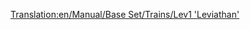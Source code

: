 [[Translation:en/Manual/Base Set/Trains/Lev1 'Leviathan']]
{{ru/Manual/Base Set/Trains/Поезда|Image=[[File:en/Manual/Base Set/Trains/Lev1leviathan.png]]
|Name=Lev1 'Leviathan'
|Cost=£82.031 ($164.062)
|Speed=402 км/ч (251 миль/ч)
|Weight=105 Т
|Power=10.000 л. с. (7.457 кВт)
|Annual=£3,515 ($7.030)
|Designed=2020
|Lifespan=20
|Capacity=н/д
|Description=Даже несмотря на некоторые проблемы с надёжностью, данный локомотив существенно совершеннее монорельсового транспорта.
Он не только на 20% быстрее по максимальной скорости по сравнению с [[ru/Manual/Base Set/Trains/Millennium Z1|Millennium Z1]], но и благодаря магнитной колее, стало возможным перемещение очень длинных и тяжёлых составов.
|Real-life=Прототипа в реальной жизни нет. Может быть, через несколько лет, когда магнитопланы станут реальной технологией, вы сможете здесь написать о локомотиве-маглеве первого поколения.
}}